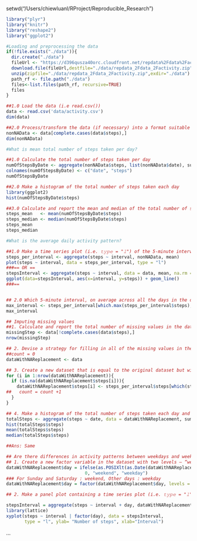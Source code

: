 setwd("/Users/chiewluanl/RProject/Reproducible_Research")
``` r
library("plyr")
library("knitr")
library("reshape2")
library("ggplot2")

#Loading and preprocessing the data
if(!file.exists("./data")){
  dir.create("./data")
  fileUrl <- "https://d396qusza40orc.cloudfront.net/repdata%2Fdata%2Factivity.zip"
  download.file(fileUrl,destfile="./data/repdata_2Fdata_2Factivity.zip",method="curl")
  unzip(zipfile="./data/repdata_2Fdata_2Factivity.zip",exdir="./data")
  path_rf <- file.path("./data")
  files<-list.files(path_rf, recursive=TRUE)
  files
}

##1.0 Load the data (i.e read.csv())
data <- read.csv('data/activity.csv')
dim(data)

##2.0 Process/transform the data (if necessary) into a format suitable for your analysis
nonNAData <- data[complete.cases(data$steps),]
dim(nonNAData)

#What is mean total number of steps taken per day?

##1.0 Calculate the total number of steps taken per day
numOfStepsByDate <- aggregate(nonNAData$steps, list(nonNAData$date), sum)
colnames(numOfStepsByDate) <- c("date", "steps")
numOfStepsByDate

##2.0 Make a histogram of the total number of steps taken each day
library(ggplot2)
hist(numOfStepsByDate$steps)

##3.0 Calculate and report the mean and median of the total number of steps taken per day
steps_mean   <- mean(numOfStepsByDate$steps)
steps_median <- median(numOfStepsByDate$steps)
steps_mean
steps_median

#What is the average daily activity pattern?

##1.0 Make a time series plot (i.e. 𝚝𝚢𝚙𝚎 = "𝚕") of the 5-minute interval (x-axis) and the average number of steps taken, ## averaged across all days (y-axis)
steps_per_interval <- aggregate(steps ~ interval, nonNAData, mean)
plot(steps ~ interval, data = steps_per_interval, type = "l")
###== OR ==
stepsInterval <- aggregate(steps ~ interval, data = data, mean, na.rm = TRUE)
ggplot(data=stepsInterval, aes(x=interval, y=steps)) + geom_line()
###==


## 2.0 Which 5-minute interval, on average across all the days in the dataset, contains the maximum number of steps?
max_interval <- steps_per_interval[which.max(steps_per_interval$steps),]
max_interval

## Imputing missing values
##1. Calculate and report the total number of missing values in the dataset (i.e. the total number of rows with 𝙽𝙰s)
missingStep <- data[!complete.cases(data$steps),]
nrow(missingStep)

## 2. Devise a strategy for filling in all of the missing values in the dataset. The strategy does not need to be sophisticated. For example, you could use the mean/median for that day, or the mean for that 5-minute interval, etc.
##count = 0
dataWithNAReplacement <- data

## 3. Create a new dataset that is equal to the original dataset but with the missing data filled in.
for (i in 1:nrow(dataWithNAReplacement)){
  if (is.na(dataWithNAReplacement$steps[i])){
    dataWithNAReplacement$steps[i] <- steps_per_interval$steps[which(steps_per_interval$interval == dataWithNAReplacement$interval[i])]
##   count = count +1
  }
}

## 4. Make a histogram of the total number of steps taken each day and Calculate and report the mean and median total number of steps taken per day. Do these values differ from the estimates from the first part of the assignment? What is the impact of imputing missing data on the estimates of the total daily number of steps?
totalSteps <- aggregate(steps ~ date, data = dataWithNAReplacement, sum)
hist(totalSteps$steps)
mean(totalSteps$steps)
median(totalSteps$steps)

##Ans: Same

## Are there differences in activity patterns between weekdays and weekends?
## 1. Create a new factor variable in the dataset with two levels – “weekday” and “weekend” indicating whether a given date is a weekday or weekend day.
dataWithNAReplacement$day = ifelse(as.POSIXlt(as.Date(dataWithNAReplacement$date))$wday%%6 == 
                              0, "weekend", "weekday")
### For Sunday and Saturday : weekend, Other days : weekday
dataWithNAReplacement$day = factor(dataWithNAReplacement$day, levels = c("weekday", "weekend"))

## 2. Make a panel plot containing a time series plot (i.e. 𝚝𝚢𝚙𝚎 = "𝚕") of the 5-minute interval (x-axis) and the average number of steps taken, averaged across all weekday days or weekend days (y-axis). See the README file in the GitHub repository to see an example of what this plot should look like using simulated data.

stepsInterval = aggregate(steps ~ interval + day, dataWithNAReplacement, mean)
library(lattice)
xyplot(steps ~ interval | factor(day), data = stepsInterval, 
       type = "l", ylab= "Number of steps", xlab="Interval")
```     
...